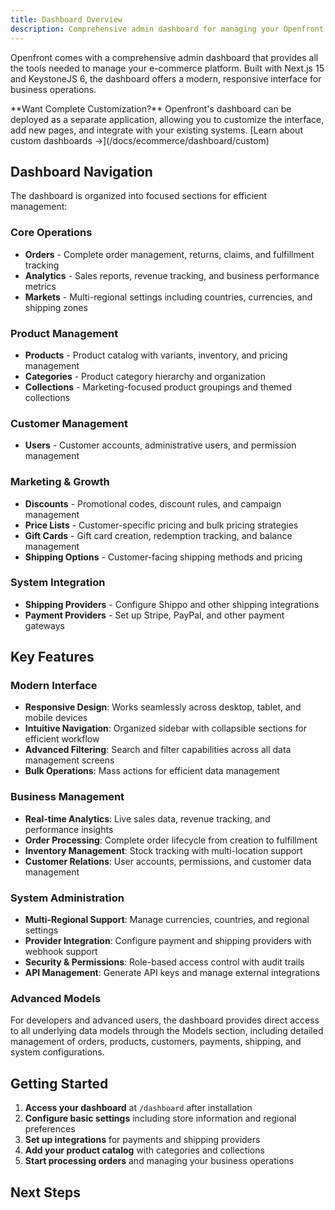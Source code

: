 ```yaml
---
title: Dashboard Overview
description: Comprehensive admin dashboard for managing your Openfront e-commerce platform with enterprise-grade features
---
```



Openfront comes with a comprehensive admin dashboard that provides all the tools needed to manage your e-commerce platform. Built with Next.js 15 and KeystoneJS 6, the dashboard offers a modern, responsive interface for business operations.

<Callout type="info">
**Want Complete Customization?** Openfront's dashboard can be deployed as a separate application, allowing you to customize the interface, add new pages, and integrate with your existing systems. [Learn about custom dashboards →](/docs/ecommerce/dashboard/custom)
</Callout>

## Dashboard Navigation

The dashboard is organized into focused sections for efficient management:

### Core Operations
- **Orders** - Complete order management, returns, claims, and fulfillment tracking
- **Analytics** - Sales reports, revenue tracking, and business performance metrics
- **Markets** - Multi-regional settings including countries, currencies, and shipping zones

### Product Management
- **Products** - Product catalog with variants, inventory, and pricing management
- **Categories** - Product category hierarchy and organization
- **Collections** - Marketing-focused product groupings and themed collections

### Customer Management
- **Users** - Customer accounts, administrative users, and permission management

### Marketing & Growth
- **Discounts** - Promotional codes, discount rules, and campaign management
- **Price Lists** - Customer-specific pricing and bulk pricing strategies
- **Gift Cards** - Gift card creation, redemption tracking, and balance management
- **Shipping Options** - Customer-facing shipping methods and pricing

### System Integration
- **Shipping Providers** - Configure Shippo and other shipping integrations
- **Payment Providers** - Set up Stripe, PayPal, and other payment gateways

## Key Features

### Modern Interface
- **Responsive Design**: Works seamlessly across desktop, tablet, and mobile devices
- **Intuitive Navigation**: Organized sidebar with collapsible sections for efficient workflow
- **Advanced Filtering**: Search and filter capabilities across all data management screens
- **Bulk Operations**: Mass actions for efficient data management

### Business Management
- **Real-time Analytics**: Live sales data, revenue tracking, and performance insights
- **Order Processing**: Complete order lifecycle from creation to fulfillment
- **Inventory Management**: Stock tracking with multi-location support
- **Customer Relations**: User accounts, permissions, and customer data management

### System Administration  
- **Multi-Regional Support**: Manage currencies, countries, and regional settings
- **Provider Integration**: Configure payment and shipping providers with webhook support
- **Security & Permissions**: Role-based access control with audit trails
- **API Management**: Generate API keys and manage external integrations

### Advanced Models
For developers and advanced users, the dashboard provides direct access to all underlying data models through the Models section, including detailed management of orders, products, customers, payments, shipping, and system configurations.

## Getting Started

1. **Access your dashboard** at `/dashboard` after installation
2. **Configure basic settings** including store information and regional preferences  
3. **Set up integrations** for payments and shipping providers
4. **Add your product catalog** with categories and collections
5. **Start processing orders** and managing your business operations

## Next Steps

<Cards>
  <Card 
    title="Custom Dashboard" 
    href="/docs/ecommerce/dashboard/custom" 
    description="Deploy and customize your own dashboard with complete design freedom"
  />
  <Card 
    title="API Reference" 
    href="/docs/ecommerce/api-reference" 
    description="Complete GraphQL API documentation for integrations"
  />
  <Card 
    title="Payment Providers" 
    href="/docs/ecommerce/payment-providers" 
    description="Configure Stripe, PayPal, and other payment systems"
  />
  <Card 
    title="Shipping Providers" 
    href="/docs/ecommerce/shipping-providers" 
    description="Set up Shippo and other shipping integrations"
  />
</Cards>